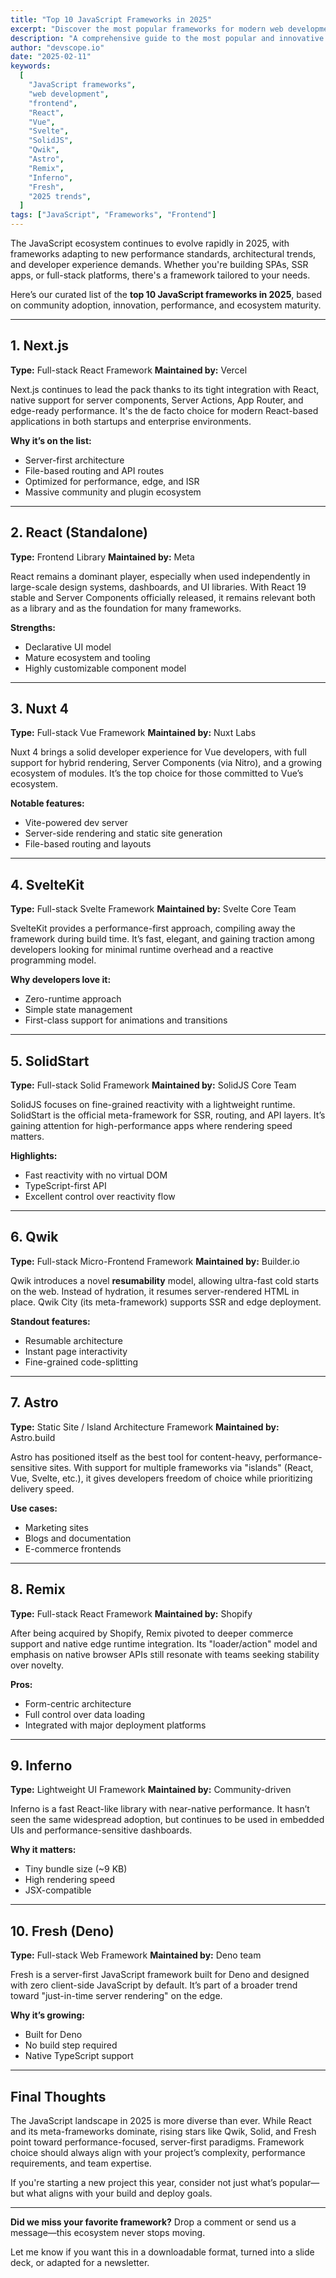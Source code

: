 ```yaml
---
title: "Top 10 JavaScript Frameworks in 2025"
excerpt: "Discover the most popular frameworks for modern web development."
description: "A comprehensive guide to the most popular and innovative JavaScript frameworks in 2025, highlighting their features, use cases, and why they stand out in the ever-evolving web development landscape."
author: "devscope.io"
date: "2025-02-11"
keywords:
  [
    "JavaScript frameworks",
    "web development",
    "frontend",
    "React",
    "Vue",
    "Svelte",
    "SolidJS",
    "Qwik",
    "Astro",
    "Remix",
    "Inferno",
    "Fresh",
    "2025 trends",
  ]
tags: ["JavaScript", "Frameworks", "Frontend"]
---
```


The JavaScript ecosystem continues to evolve rapidly in 2025, with frameworks adapting to new performance standards, architectural trends, and developer experience demands. Whether you're building SPAs, SSR apps, or full-stack platforms, there's a framework tailored to your needs.

Here’s our curated list of the **top 10 JavaScript frameworks in 2025**, based on community adoption, innovation, performance, and ecosystem maturity.

---

## 1. Next.js

**Type:** Full-stack React Framework
**Maintained by:** Vercel

Next.js continues to lead the pack thanks to its tight integration with React, native support for server components, Server Actions, App Router, and edge-ready performance. It's the de facto choice for modern React-based applications in both startups and enterprise environments.

**Why it’s on the list:**

- Server-first architecture
- File-based routing and API routes
- Optimized for performance, edge, and ISR
- Massive community and plugin ecosystem

---

## 2. React (Standalone)

**Type:** Frontend Library
**Maintained by:** Meta

React remains a dominant player, especially when used independently in large-scale design systems, dashboards, and UI libraries. With React 19 stable and Server Components officially released, it remains relevant both as a library and as the foundation for many frameworks.

**Strengths:**

- Declarative UI model
- Mature ecosystem and tooling
- Highly customizable component model

---

## 3. Nuxt 4

**Type:** Full-stack Vue Framework
**Maintained by:** Nuxt Labs

Nuxt 4 brings a solid developer experience for Vue developers, with full support for hybrid rendering, Server Components (via Nitro), and a growing ecosystem of modules. It’s the top choice for those committed to Vue’s ecosystem.

**Notable features:**

- Vite-powered dev server
- Server-side rendering and static site generation
- File-based routing and layouts

---

## 4. SvelteKit

**Type:** Full-stack Svelte Framework
**Maintained by:** Svelte Core Team

SvelteKit provides a performance-first approach, compiling away the framework during build time. It’s fast, elegant, and gaining traction among developers looking for minimal runtime overhead and a reactive programming model.

**Why developers love it:**

- Zero-runtime approach
- Simple state management
- First-class support for animations and transitions

---

## 5. SolidStart

**Type:** Full-stack Solid Framework
**Maintained by:** SolidJS Core Team

SolidJS focuses on fine-grained reactivity with a lightweight runtime. SolidStart is the official meta-framework for SSR, routing, and API layers. It’s gaining attention for high-performance apps where rendering speed matters.

**Highlights:**

- Fast reactivity with no virtual DOM
- TypeScript-first API
- Excellent control over reactivity flow

---

## 6. Qwik

**Type:** Full-stack Micro-Frontend Framework
**Maintained by:** Builder.io

Qwik introduces a novel **resumability** model, allowing ultra-fast cold starts on the web. Instead of hydration, it resumes server-rendered HTML in place. Qwik City (its meta-framework) supports SSR and edge deployment.

**Standout features:**

- Resumable architecture
- Instant page interactivity
- Fine-grained code-splitting

---

## 7. Astro

**Type:** Static Site / Island Architecture Framework
**Maintained by:** Astro.build

Astro has positioned itself as the best tool for content-heavy, performance-sensitive sites. With support for multiple frameworks via "islands" (React, Vue, Svelte, etc.), it gives developers freedom of choice while prioritizing delivery speed.

**Use cases:**

- Marketing sites
- Blogs and documentation
- E-commerce frontends

---

## 8. Remix

**Type:** Full-stack React Framework
**Maintained by:** Shopify

After being acquired by Shopify, Remix pivoted to deeper commerce support and native edge runtime integration. Its "loader/action" model and emphasis on native browser APIs still resonate with teams seeking stability over novelty.

**Pros:**

- Form-centric architecture
- Full control over data loading
- Integrated with major deployment platforms

---

## 9. Inferno

**Type:** Lightweight UI Framework
**Maintained by:** Community-driven

Inferno is a fast React-like library with near-native performance. It hasn’t seen the same widespread adoption, but continues to be used in embedded UIs and performance-sensitive dashboards.

**Why it matters:**

- Tiny bundle size (\~9 KB)
- High rendering speed
- JSX-compatible

---

## 10. Fresh (Deno)

**Type:** Full-stack Web Framework
**Maintained by:** Deno team

Fresh is a server-first JavaScript framework built for Deno and designed with zero client-side JavaScript by default. It’s part of a broader trend toward "just-in-time server rendering" on the edge.

**Why it’s growing:**

- Built for Deno
- No build step required
- Native TypeScript support

---

## Final Thoughts

The JavaScript landscape in 2025 is more diverse than ever. While React and its meta-frameworks dominate, rising stars like Qwik, Solid, and Fresh point toward performance-focused, server-first paradigms. Framework choice should always align with your project’s complexity, performance requirements, and team expertise.

If you're starting a new project this year, consider not just what’s popular—but what aligns with your build and deploy goals.

---

**Did we miss your favorite framework?** Drop a comment or send us a message—this ecosystem never stops moving.

Let me know if you want this in a downloadable format, turned into a slide deck, or adapted for a newsletter.
